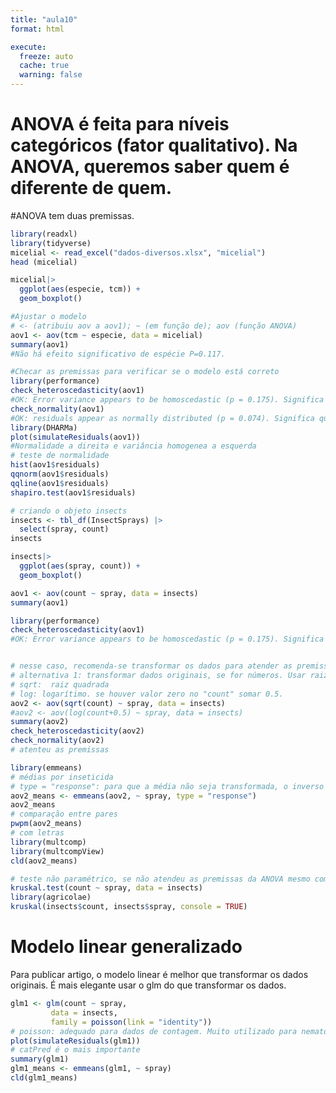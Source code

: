 ```yaml
---
title: "aula10"
format: html

execute: 
  freeze: auto
  cache: true
  warning: false
---
```


# ANOVA é feita para níveis categóricos (fator qualitativo). Na ANOVA, queremos saber quem é diferente de quem.

#ANOVA tem duas premissas.

```r
library(readxl)
library(tidyverse)
micelial <- read_excel("dados-diversos.xlsx", "micelial")
head (micelial)

```

```r
micelial|> 
  ggplot(aes(especie, tcm)) +
  geom_boxplot()
```

```r
#Ajustar o modelo
# <- (atribuiu aov a aov1); ~ (em função de); aov (função ANOVA)
aov1 <- aov(tcm ~ especie, data = micelial)
summary(aov1)
#Não há efeito significativo de espécie P=0.117.

#Checar as premissas para verificar se o modelo está correto
library(performance)
check_heteroscedasticity(aov1)
#OK: Error variance appears to be homoscedastic (p = 0.175). Significa que as variâncias são homogeneas.
check_normality(aov1)
#OK: residuals appear as normally distributed (p = 0.074). Significa que a normalidade 
library(DHARMa)
plot(simulateResiduals(aov1))
#Normalidade a direita e variância homogenea a esquerda
# teste de normalidade
hist(aov1$residuals)
qqnorm(aov1$residuals)
qqline(aov1$residuals)
shapiro.test(aov1$residuals)

```

```r
# criando o objeto insects
insects <- tbl_df(InsectSprays) |> 
  select(spray, count)
insects
```

```r
insects|> 
  ggplot(aes(spray, count)) +
  geom_boxplot()
```

```r
aov1 <- aov(count ~ spray, data = insects)
summary(aov1)

library(performance)
check_heteroscedasticity(aov1)
#OK: Error variance appears to be homoscedastic (p = 0.175). Significa que as variâncias não são homogeneas, p < 0.05.


# nesse caso, recomenda-se transformar os dados para atender as premissas e então utilizar a ANOVA. Se as transformações não atenderem a homocedasticidade, utilizar teste não paramétrico.
# alternativa 1: transformar dados originais, se for números. Usar raiz quadrada ou logaritimo
# sqrt:  raiz quadrada
# log: logarítimo. se houver valor zero no "count" somar 0.5.
aov2 <- aov(sqrt(count) ~ spray, data = insects)
#aov2 <- aov(log(count+0.5) ~ spray, data = insects)
summary(aov2)
check_heteroscedasticity(aov2)
check_normality(aov2)
# atenteu as premissas

library(emmeans)
# médias por inseticida
# type = "response": para que a média não seja transformada, o inverso da raiz
aov2_means <- emmeans(aov2, ~ spray, type = "response")
aov2_means
# comparação entre pares
pwpm(aov2_means)
# com letras
library(multcomp)
library(multcompView)
cld(aov2_means)

# teste não paramétrico, se não atendeu as premissas da ANOVA mesmo com transformção dos dados.
kruskal.test(count ~ spray, data = insects)
library(agricolae)
kruskal(insects$count, insects$spray, console = TRUE)

```

# Modelo linear generalizado

Para publicar artigo, o modelo linear é melhor que transformar os dados originais. É mais elegante usar o glm do que transformar os dados.

```r
glm1 <- glm(count ~ spray,
         data = insects,
         family = poisson(link = "identity"))
# poisson: adequado para dados de contagem. Muito utilizado para nematoide.
plot(simulateResiduals(glm1))
# catPred é o mais importante
summary(glm1)
glm1_means <- emmeans(glm1, ~ spray)
cld(glm1_means)


```
